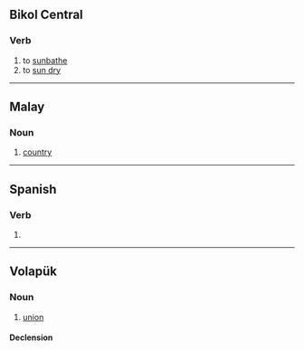 {{also|baläd}}
==Bikol Central==

===Verb===
{{head|bcl|verb|balád}}

# to [[sunbathe]]
# to [[sun dry]]

----

==Malay==

===Noun===
{{head|ms|noun}}

# [[country]]

----

==Spanish==

===Verb===
{{head|es|verb form}}

# {{es-verb form of|ending=ar|mood=imperative|sense=affirmative|pers=2|formal=no|number=plural|balar|region=Spain}}

----

==Volapük==

===Noun===
{{vo-noun}}

# [[union]]

====Declension====
{{vo-decl-noun}}
